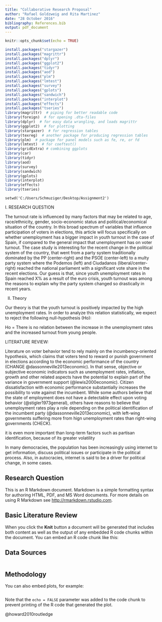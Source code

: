 ```yaml
---
title: "Collaborative Research Proposal"
author: "Rafael Goldzweig and Rita Martinez"
date: "28 October 2016"
bibliography: References.bib
output: pdf_document
---
```


```r
knitr::opts_chunk$set(echo = TRUE)
```

```r
install.packages("stargazer")
install.packages("magrittr")
install.packages("dplyr")
install.packages("ggplot2")
install.packages("tidyr")
install.packages("aod")
install.packages("plm")
install.packages("lmtest")
install.packages("survey")
install.packages("gplots")
install.packages("sandwich")
install.packages("interplot")
install.packages("effects")
install.packages("tseries") 
library(magrittr)  # piping for better readable code
library(foreign)  # for opening .dta-files
library(dplyr)  # for easy data wrangling, and loads magrittr
library(ggplot2)  # for plotting
library(stargazer)  # for regression tables
library(texreg)  # another package for producing regression tables
library(plm)  # package for panel models such as fe, re, or fd
library(lmtest)  # for coeftest()
library(gridExtra) # combining ggplots
library(car)
library(tidyr)
library(aod)
library(survey)
library(sandwich)
library(gplots)
library(interplot)
library(effects)
library(tseries) 
```


```r_WD
setwd('C:/Users/Schmuziger/Desktop/Assignment2')
```

I. RESEARCH QUESTION

The turnout rate is influenced by many factors that may be related to age, race/ethnicity, gender, socio-economic status and political/economical situation of the country. In this broad spectrum of variables that influence participation of voters in elections, this article will focus specifically on whether unemployment has a bigger impact in youth turnout in the case of Spain, if compared to the general impact that unemployment has on voter turnout. The case study is interesting for the recent change in the political system of the country, that went from a party system traditionally dominated by the PP (center-right) and the PSOE (center-left) to a multy party system where the Podemos (left) and Ciudadanos (liberal/center-right) reached the national parliament with a significant vote share in the recent elections. Our guess is that, since youth unemployment rates in Spain reached X% as a result of the euro crisis, youth turnout was among the reasons to explain why the party system changed so drastically in recent years.  

II. Theory 

Our theory is that the youth turnout is positively impacted by the high unemployment rates. In order to analyze this relation statistically, we expect to reject the following null-hypothesis (Ho):

Ho = There is no relation between the increase in the unemployment rates and the increased turnout from young people.

LITERATURE REVIEW:

Literature on voter behavior tend to rely mainly on the incumbency-oriented hypothesis, which claims that voters tend to reward or punish government in elections according to the economic performance of the country (CHANGE @dassonneville2013economic). In that sense, objective or subjective economic indicators such as unemployment rates, inflation, growth and other related aspects have the potential to explain part of the variance in government support (@lewis2000economic). Citizen dissatisfaction with economic performance substantially increases the possibility to vote against the incumbent. While some authors believe that the state of employment does not have a detectable effect upon voting behavior (@stigler1973general), others have reasons to believe that unemployment rates play a role depending on the political identification of the incumbent party (@dassonneville2013economic), with left-wing governments suffering more from hign unemployment rates than right-wing governments (CHECK).

it is even more important
than long-term factors such as partisan identification, because of its greater
volatility 




In many democracies, the population has been increasingly using internet to get information, discuss political issues or participate in the political process. Also, in autocracies, internet is said to be a driver for political change, in some cases. 

## Research Question

This is an R Markdown document. Markdown is a simple formatting syntax for authoring HTML, PDF, and MS Word documents. For more details on using R Markdown see <http://rmarkdown.rstudio.com>.

## Basic Literature Review

When you click the **Knit** button a document will be generated that includes both content as well as the output of any embedded R code chunks within the document. You can embed an R code chunk like this:

## Data Sources

```r
```

## Methodology

You can also embed plots, for example:

```r

```

Note that the `echo = FALSE` parameter was added to the code chunk to prevent printing of the R code that generated the plot.


@howard2010routledge